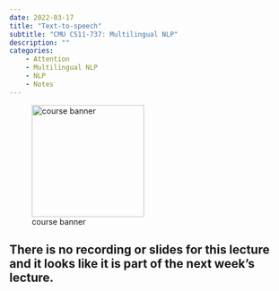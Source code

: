 ```yaml
---
date: 2022-03-17
title: "Text-to-speech"
subtitle: "CMU CS11-737: Multilingual NLP"
description: ""
categories: 
    - Attention
    - Multilingual NLP
    - NLP
    - Notes
---
```


![course banner](/images/tiling.png){.column-margin .nolightbox width="200px"}

## There is no recording or slides for this lecture and it looks like it is part of the next week's lecture.
